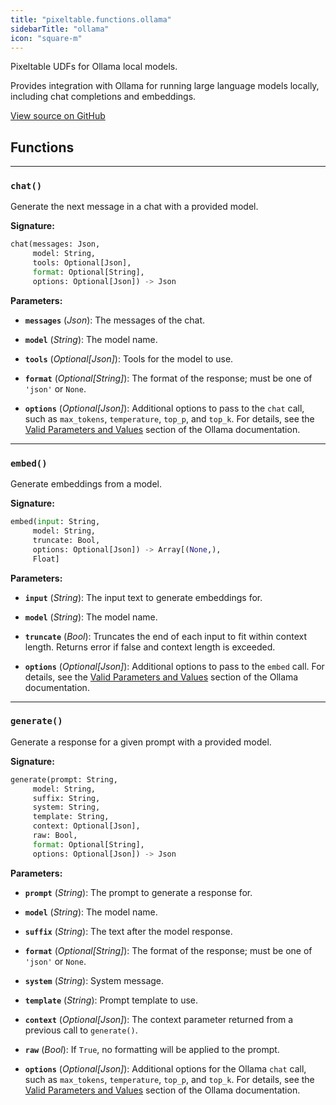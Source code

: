 ```yaml
---
title: "pixeltable.functions.ollama"
sidebarTitle: "ollama"
icon: "square-m"
---
```


Pixeltable UDFs for Ollama local models.

Provides integration with Ollama for running large language models locally, including chat completions and embeddings.


<a href="https://github.com/pixeltable/pixeltable/blob/main/pixeltable/functions/ollama.py#L0" target="_blank">View source on GitHub</a>

## Functions


---

### `chat()`

Generate the next message in a chat with a provided model.


**Signature:**

```python
chat(messages: Json,
     model: String,
     tools: Optional[Json],
     format: Optional[String],
     options: Optional[Json]) -> Json
```

**Parameters:**

- **`messages`** (*Json*): The messages of the chat.

- **`model`** (*String*): The model name.

- **`tools`** (*Optional[Json]*): Tools for the model to use.

- **`format`** (*Optional[String]*): The format of the response; must be one of `'json'` or `None`.

- **`options`** (*Optional[Json]*): Additional options to pass to the `chat` call, such as `max_tokens`, `temperature`, `top_p`, and `top_k`. For details, see the [Valid Parameters and Values](https://github.com/ollama/ollama/blob/main/docs/modelfile.md#valid-parameters-and-values) section of the Ollama documentation.



---

### `embed()`

Generate embeddings from a model.


**Signature:**

```python
embed(input: String,
     model: String,
     truncate: Bool,
     options: Optional[Json]) -> Array[(None,),
     Float]
```

**Parameters:**

- **`input`** (*String*): The input text to generate embeddings for.

- **`model`** (*String*): The model name.

- **`truncate`** (*Bool*): Truncates the end of each input to fit within context length. Returns error if false and context length is exceeded.

- **`options`** (*Optional[Json]*): Additional options to pass to the `embed` call. For details, see the [Valid Parameters and Values](https://github.com/ollama/ollama/blob/main/docs/modelfile.md#valid-parameters-and-values) section of the Ollama documentation.



---

### `generate()`

Generate a response for a given prompt with a provided model.


**Signature:**

```python
generate(prompt: String,
     model: String,
     suffix: String,
     system: String,
     template: String,
     context: Optional[Json],
     raw: Bool,
     format: Optional[String],
     options: Optional[Json]) -> Json
```

**Parameters:**

- **`prompt`** (*String*): The prompt to generate a response for.

- **`model`** (*String*): The model name.

- **`suffix`** (*String*): The text after the model response.

- **`format`** (*Optional[String]*): The format of the response; must be one of `'json'` or `None`.

- **`system`** (*String*): System message.

- **`template`** (*String*): Prompt template to use.

- **`context`** (*Optional[Json]*): The context parameter returned from a previous call to `generate()`.

- **`raw`** (*Bool*): If `True`, no formatting will be applied to the prompt.

- **`options`** (*Optional[Json]*): Additional options for the Ollama `chat` call, such as `max_tokens`, `temperature`, `top_p`, and `top_k`. For details, see the [Valid Parameters and Values](https://github.com/ollama/ollama/blob/main/docs/modelfile.md#valid-parameters-and-values) section of the Ollama documentation.


